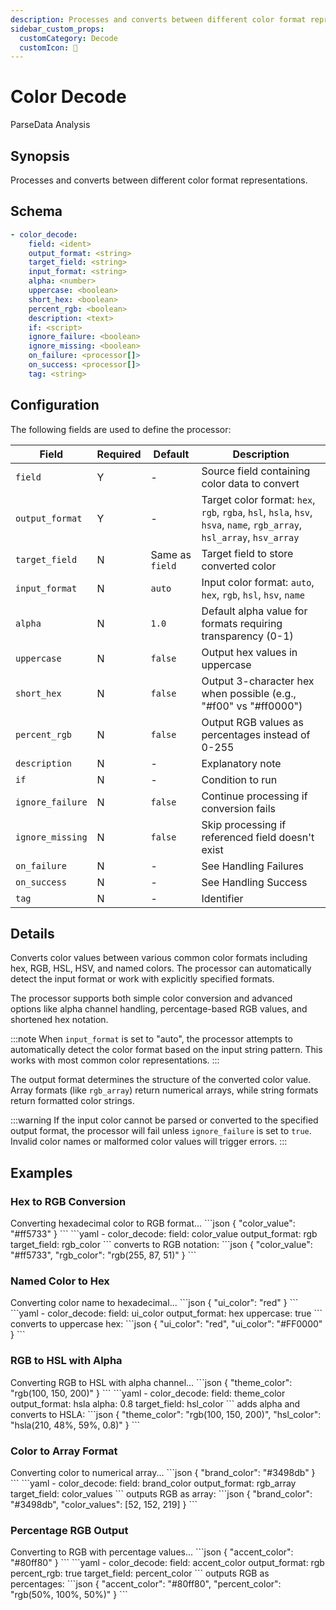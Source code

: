 ```yaml
---
description: Processes and converts between different color format representations
sidebar_custom_props:
  customCategory: Decode
  customIcon: 🎨
---
```


# Color Decode

<span className="theme-doc-version-badge badge badge--primary">Parse</span><span className="theme-doc-version-badge badge badge--secondary">Data Analysis</span>

## Synopsis

Processes and converts between different color format representations.

## Schema

```yaml {2-4}
- color_decode:
    field: <ident>
    output_format: <string>
    target_field: <string>
    input_format: <string>
    alpha: <number>
    uppercase: <boolean>
    short_hex: <boolean>
    percent_rgb: <boolean>
    description: <text>
    if: <script>
    ignore_failure: <boolean>
    ignore_missing: <boolean>
    on_failure: <processor[]>
    on_success: <processor[]>
    tag: <string>
```

## Configuration

The following fields are used to define the processor:

|Field|Required|Default|Description|
|---|---|---|---|
|`field`|Y|-|Source field containing color data to convert|
|`output_format`|Y|-|Target color format: `hex`, `rgb`, `rgba`, `hsl`, `hsla`, `hsv`, `hsva`, `name`, `rgb_array`, `hsl_array`, `hsv_array`|
|`target_field`|N|Same as `field`|Target field to store converted color|
|`input_format`|N|`auto`|Input color format: `auto`, `hex`, `rgb`, `hsl`, `hsv`, `name`|
|`alpha`|N|`1.0`|Default alpha value for formats requiring transparency (0-1)|
|`uppercase`|N|`false`|Output hex values in uppercase|
|`short_hex`|N|`false`|Output 3-character hex when possible (e.g., "#f00" vs "#ff0000")|
|`percent_rgb`|N|`false`|Output RGB values as percentages instead of 0-255|
|`description`|N|-|Explanatory note|
|`if`|N|-|Condition to run|
|`ignore_failure`|N|`false`|Continue processing if conversion fails|
|`ignore_missing`|N|`false`|Skip processing if referenced field doesn't exist|
|`on_failure`|N|-|See <Topic id="handling-failures">Handling Failures</Topic>|
|`on_success`|N|-|See <Topic id="handling-success">Handling Success</Topic>|
|`tag`|N|-|Identifier|

## Details

Converts color values between various common color formats including hex, RGB, HSL, HSV, and named colors. The processor can automatically detect the input format or work with explicitly specified formats.

The processor supports both simple color conversion and advanced options like alpha channel handling, percentage-based RGB values, and shortened hex notation.

:::note
When `input_format` is set to "auto", the processor attempts to automatically detect the color format based on the input string pattern. This works with most common color representations.
:::

The output format determines the structure of the converted color value. Array formats (like `rgb_array`) return numerical arrays, while string formats return formatted color strings.

:::warning
If the input color cannot be parsed or converted to the specified output format, the processor will fail unless `ignore_failure` is set to `true`. Invalid color names or malformed color values will trigger errors.
:::

## Examples

### Hex to RGB Conversion

<ExampleGrid>
  <CommentCol>
    Converting hexadecimal color to RGB format...
  </CommentCol>
  <CodeCol>
    ```json
    {
      "color_value": "#ff5733"
    }
    ```
    ```yaml
    - color_decode:
        field: color_value
        output_format: rgb
        target_field: rgb_color
    ```
  </CodeCol>
  <CommentCol>
    converts to RGB notation:
  </CommentCol>
  <CodeCol>
    ```json
    {
      "color_value": "#ff5733",
      "rgb_color": "rgb(255, 87, 51)"
    }
    ```
  </CodeCol>
</ExampleGrid>

### Named Color to Hex

<ExampleGrid>
  <CommentCol>
    Converting color name to hexadecimal...
  </CommentCol>
  <CodeCol>
    ```json
    {
      "ui_color": "red"
    }
    ```
    ```yaml
    - color_decode:
        field: ui_color
        output_format: hex
        uppercase: true
    ```
  </CodeCol>
  <CommentCol>
    converts to uppercase hex:
  </CommentCol>
  <CodeCol>
    ```json
    {
      "ui_color": "red",
      "ui_color": "#FF0000"
    }
    ```
  </CodeCol>
</ExampleGrid>

### RGB to HSL with Alpha

<ExampleGrid>
  <CommentCol>
    Converting RGB to HSL with alpha channel...
  </CommentCol>
  <CodeCol>
    ```json
    {
      "theme_color": "rgb(100, 150, 200)"
    }
    ```
    ```yaml
    - color_decode:
        field: theme_color
        output_format: hsla
        alpha: 0.8
        target_field: hsl_color
    ```
  </CodeCol>
  <CommentCol>
    adds alpha and converts to HSLA:
  </CommentCol>
  <CodeCol>
    ```json
    {
      "theme_color": "rgb(100, 150, 200)",
      "hsl_color": "hsla(210, 48%, 59%, 0.8)"
    }
    ```
  </CodeCol>
</ExampleGrid>

### Color to Array Format

<ExampleGrid>
  <CommentCol>
    Converting color to numerical array...
  </CommentCol>
  <CodeCol>
    ```json
    {
      "brand_color": "#3498db"
    }
    ```
    ```yaml
    - color_decode:
        field: brand_color
        output_format: rgb_array
        target_field: color_values
    ```
  </CodeCol>
  <CommentCol>
    outputs RGB as array:
  </CommentCol>
  <CodeCol>
    ```json
    {
      "brand_color": "#3498db",
      "color_values": [52, 152, 219]
    }
    ```
  </CodeCol>
</ExampleGrid>

### Percentage RGB Output

<ExampleGrid>
  <CommentCol>
    Converting to RGB with percentage values...
  </CommentCol>
  <CodeCol>
    ```json
    {
      "accent_color": "#80ff80"
    }
    ```
    ```yaml
    - color_decode:
        field: accent_color
        output_format: rgb
        percent_rgb: true
        target_field: percent_color
    ```
  </CodeCol>
  <CommentCol>
    outputs RGB as percentages:
  </CommentCol>
  <CodeCol>
    ```json
    {
      "accent_color": "#80ff80",
      "percent_color": "rgb(50%, 100%, 50%)"
    }
    ```
  </CodeCol>
</ExampleGrid>